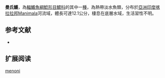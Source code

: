 {{Speciesbox
| name = 曼氏鱯
| image = 
| image_width = 250px
| image_caption = 
| status = NE
| status_system = IUCN3.1
| genus = Mystus
| species = menoni
| authority = [[Plamoottil_&_Abraham|Plamoottil & Abraham]], 2013
| synonyms = 
}}
'''曼氏鱯'''，為[[輻鰭魚綱|輻鰭魚綱]][[鯰形目|鯰形目]][[鱨科|鱨科]]的其中一[[種|種]]，為熱帶淡水魚類，分布於[[亞洲|亞洲]][[印度|印度]][[喀拉拉邦|喀拉拉邦]]Manimala河流域，體長可達12.1公分，棲息在底層水域，生活習性不明。

==参考文献==
*{{FishBase_species|genus=Mystus|species=menoni|year=2015|month=4}}

== 扩展阅读 ==
{{refbegin}}
{{wikispecies-inline|Mystus menoni|曼氏鱯}}
{{refend}}
{{Taxonbar|from=Q21311915}}

[[Category:鱯屬|menoni]]
{{Siluriformes-stub}}